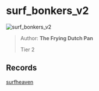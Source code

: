 
# surf_bonkers_v2

![surf_bonkers_v2](https://raw.githubusercontent.com/Sayt123/SurfMapPics/Maps-and-bonuses/csgo/surf_bonkers_v2.jpg)

> Author: **The Frying Dutch Pan**
>
> Tier 2

## Records

[surfheaven](https://surfheaven.eu/map/surf_bonkers_v2)
